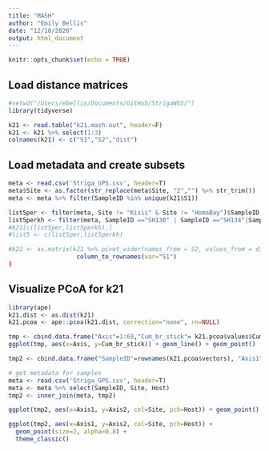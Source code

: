 ```yaml
---
title: "MASH"
author: "Emily Bellis"
date: "12/10/2020"
output: html_document
---
```


```r
knitr::opts_chunk$set(echo = TRUE)
```

## Load distance matrices
```r
#setwd("/Users/ebellis/Documents/GitHub/StrigaWGS/")
library(tidyverse)

k21 <- read.table("k21.mash.out", header=F)
k21 <- k21 %>% select(1:3)
colnames(k21) <- c("S1","S2","dist")
```

## Load metadata and create subsets
```r
meta <- read.csv('Striga_GPS.csv', header=T)
meta$Site <- as.factor(str_replace(meta$Site, "2","") %>% str_trim())
meta <- meta %>% filter(SampleID %in% unique(k21$S1))

list5per <- filter(meta, Site != "Kisii" & Site != "HomaBay")$SampleID
list5perkh <- filter(meta, SampleID =="SH130" | SampleID =="SH134"|SampleID =="SH138"| SampleID =="SH139"|SampleID =="SH146"|SampleID =="SH124"|SampleID =="SH117"|SampleID =="SH113"|SampleID =="SH111"|SampleID =="SH104")$SampleID
#k21[c(list5per,list5perkh),]
#list5 <- c(list5per,list5perkh)

#k21 <- as.matrix(k21 %>% pivot_wider(names_from = S2, values_from = dist) %>%
                   column_to_rownames(var="S1")
)
```

## Visualize PCoA for k21
```r
library(ape)
k21.dist <- as.dist(k21)
k21.pcoa <- ape::pcoa(k21.dist, correction="none", rn=NULL)

tmp <- cbind.data.frame("Axis"=1:68,"Cum_br_stick"= k21.pcoa$values$Cumul_br_stick, "Broken_stick"=k21.pcoa$values$Broken_stick)
ggplot(tmp, aes(x=Axis, y=Cum_br_stick)) + geom_line() + geom_point()

tmp2 <- cbind.data.frame("SampleID"=rownames(k21.pcoa$vectors), "Axis1"=k21.pcoa$vectors[,1], "Axis2"=k21.pcoa$vectors[,2])

# get metadata for samples
meta <- read.csv('Striga_GPS.csv', header=T)
meta <- meta %>% select(SampleID, Site, Host)
tmp2 <- inner_join(meta, tmp2)

ggplot(tmp2, aes(x=Axis1, y=Axis2, col=Site, pch=Host)) + geom_point()

ggplot(tmp2, aes(x=Axis1, y=Axis2, col=Site, pch=Host)) + 
  geom_point(size=2, alpha=0.8) + 
  theme_classic()
```
